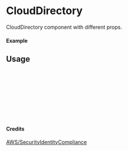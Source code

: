 
<Meta of={CloudDirectory} title="AWS/SecurityIdentityCompliance/CloudDirectory" />

# CloudDirectory

CloudDirectory component with different props.

#### Example

<Canvas of={CloudDirectory.Primary} />

## Usage

```ts
import { CloudDirectory } from "yadl-ui";

const Example = () => {
  return (
      <CloudDirectory />
  );
};

export default Example;
```

#### Credits
[AWS/SecurityIdentityCompliance](https://aws-icons.com/)
